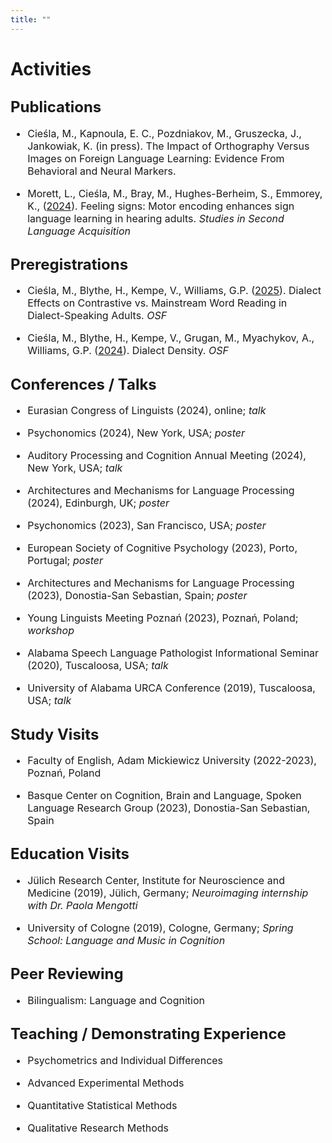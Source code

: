 ```yaml
---
title: ""
---
```


# Activities

## <font size = "5">Publications</font>

<font size = "3">

-   Cieśla, M., Kapnoula, E. C., Pozdniakov, M., Gruszecka, J., Jankowiak, K. (in press). The Impact of Orthography Versus Images on Foreign Language Learning: Evidence From Behavioral and Neural Markers.

-   Morett, L., Cieśla, M., Bray, M., Hughes-Berheim, S., Emmorey, K., (<a href = "https://www.cambridge.org/core/journals/studies-in-second-language-acquisition/article/feeling-signs-motor-encoding-enhances-sign-language-learning-in-hearing-adults/007AF08B353F15DD7E8298B92001D05D" target = "_blank">2024</a>). Feeling signs: Motor encoding enhances sign language learning in hearing adults. *Studies in Second Language Acquisition*

</font>

## <font size = "5">Preregistrations</font>

<font size = "3">

-   Cieśla, M., Blythe, H., Kempe, V., Williams, G.P. (<a href = "https://doi.org/10.17605/OSF.IO/JW645" target = "_blank">2025</a>). Dialect Effects on Contrastive vs. Mainstream Word Reading in Dialect-Speaking Adults. *OSF*

-   Cieśla, M., Blythe, H., Kempe, V., Grugan, M., Myachykov, A., Williams, G.P. (<a href = "https://doi.org/10.17605/OSF.IO/G7TQE" target = "_blank">2024</a>). Dialect Density. *OSF*

</font>

## <font size = "5">Conferences / Talks</font>

<font size = "3">

-   Eurasian Congress of Linguists (2024), online; *talk*

-   Psychonomics (2024), New York, USA; *poster*

-   Auditory Processing and Cognition Annual Meeting (2024), New York, USA; *talk*

-   Architectures and Mechanisms for Language Processing (2024), Edinburgh, UK; *poster*

-   Psychonomics (2023), San Francisco, USA; *poster*

-   European Society of Cognitive Psychology (2023), Porto, Portugal; *poster*

-   Architectures and Mechanisms for Language Processing (2023), Donostia-San Sebastian, Spain; *poster*

-   Young Linguists Meeting Poznań (2023), Poznań, Poland; *workshop*

-   Alabama Speech Language Pathologist Informational Seminar (2020), Tuscaloosa, USA; *talk*

-   University of Alabama URCA Conference (2019), Tuscaloosa, USA; *talk*

</font>

## <font size = "5">Study Visits</font>

<font size = "3">

-   Faculty of English, Adam Mickiewicz University (2022-2023), Poznań, Poland

-   Basque Center on Cognition, Brain and Language, Spoken Language Research Group (2023), Donostia-San Sebastian, Spain

</font>

## <font size = "5">Education Visits</font>

<font size="3">

-   Jülich Research Center, Institute for Neuroscience and Medicine (2019), Jülich, Germany; *Neuroimaging internship with Dr. Paola Mengotti*

-   University of Cologne (2019), Cologne, Germany; *Spring School: Language and Music in Cognition*

</font>

## <font size = "5">Peer Reviewing</font>

<font size = "3">

-   Bilingualism: Language and Cognition

</font>

## <font size = "5">Teaching / Demonstrating Experience </font>

<font size="3">

-   Psychometrics and Individual Differences

-   Advanced Experimental Methods

-   Quantitative Statistical Methods

-   Qualitative Research Methods

</font>
